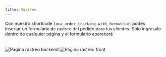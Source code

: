 ```yaml
---
title: Rastreo
---
```



Con nuestro shortcode `[oca_order_tracking with_form=true]` podés insertar un formulario de rastreo del pedido para tus clientes. Solo ingresalo dentro de cualquier página y el formulario aparecerá

<Image src={trackingBack} style="margin: 20px auto;" alt="Página rastreo backend" />
<Image src={trackingFront} style="margin: 20px auto;" alt="Página rastreo front" />
